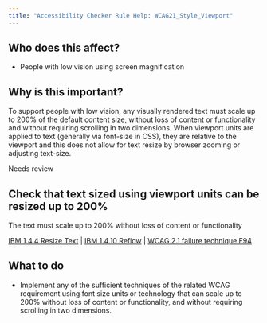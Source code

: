 ```yaml
---
title: "Accessibility Checker Rule Help: WCAG21_Style_Viewport"
---
```


<div className="toolHelp">
<Row>
<Column colLg={5} colMd={3} colSm={4} className="toolLeft">

## Who does this affect?

* People with low vision using screen magnification

## Why is this important?

To support people with low vision, any visually rendered text must scale up to 200% of the default content size, without loss of content or functionality and without requiring scrolling in two dimensions. When viewport units are applied to text (generally via font-size in CSS), they are relative to the viewport and this does not allow for text resize by browser zooming or adjusting text-size.

</Column>
<Column colLg={11} colMd={5} colSm={4} className="toolMain">

<div className="level-violation">
Needs review
</div>

## Check that text sized using viewport units can be resized up to 200%
The text must scale up to 200% without loss of content or functionality

[IBM 1.4.4 Resize Text](https://www.ibm.com/able/guidelines/ci162/resize_text.html) | [IBM 1.4.10 Reflow](https://www.ibm.com/able/guidelines/ci162/reflow_71.html) | [WCAG 2.1 failure technique F94](https://www.w3.org/WAI/WCAG21/Techniques/failures/F94)

<div id="elementLocation">
</div>

## What to do

* Implement any of the sufficient techniques of the related WCAG requirement using font size units or technology that can scale up to 200% without loss of content or functionality, and without requiring scrolling in two dimensions.


</Column>
</Row>
</div>

